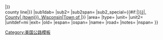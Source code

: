 {{Jctint/core
|1={{{1|}}}
|region=威斯康辛州
|region_special={{{state_special|}}}
|regionspan={{{sspan|}}}
|primary_topic=no
|indep_city={{{indep_city|}}}
|indep_city_special={{{indep_city_special|}}}
|indep_city_align={{{indep_city_align|}}}
|sub1={{{county|}}}
|sub1name=County
|sub1span={{{cspan|}}}
|sub1_special={{#if:{{{county2|}}}|[[{{{county1|}}} County, Wisconsin|{{{county1}}}]]–[[{{{county2|}}} County, Wisconsin|{{{county2|}}}]]{{#if:{{{county3|}}}|–<br>[[{{{county3|}}} County, Wisconsin|{{{county3}}}]]{{#if:{{{county4|}}}|–[[{{{county4|}}} County, Wisconsin|{{{county4|}}}]]|}}|}}<br>county line|{{{county_special|}}}}}
|sub1dab={{{ctdab|}}}
|sub2={{{location|}}}
|sub2span={{{lspan|}}}
|sub2_special={{#if:{{{town|}}}|[[{{{town}}}{{#if:{{{ctdab|}}}|,&#32;{{{ctdab}}} County|&#32;(town)}}, Wisconsin|Town of {{{town}}}]]|{{{location_special|}}}}}
|area={{{area|}}}
|type={{{type|}}}
|unit={{{mile|}}}
|unit2={{{mile2|}}}
|unitdef=mi
|exit={{{exit|}}}
|old={{{old|}}}
|espan={{{espan|}}}
|ospan={{{ospan|}}}
|name={{{name|}}}
|road={{{road|}}}
|notes={{{notes|}}}
|nspan={{{nspan|}}}
}}<noinclude>
[[Category:美国公路模板]]
</noinclude>